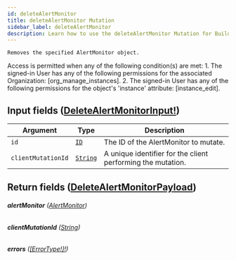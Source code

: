 ```yaml
---
id: deleteAlertMonitor
title: deleteAlertMonitor Mutation
sidebar_label: deleteAlertMonitor
description: Learn how to use the deleteAlertMonitor Mutation for Builder's API.
---
```


    Removes the specified AlertMonitor object.

Access is permitted when any of the following condition(s) are met: 1. The signed-in User has any of the following permissions for the associated Organization: [org_manage_instances]. 2. The signed-in User has any of the following permissions for the object's 'instance' attribute: [instance_edit].

## Input fields ([DeleteAlertMonitorInput!](/composer/builder/api/schema/input_object/DeleteAlertMonitorInput.mdx))

| Argument           | Type                                     | Description                                                 |
| ------------------ | ---------------------------------------- | ----------------------------------------------------------- |
| `id`               | [`ID`](/composer/builder/api/schema/scalar/ID.mdx)         | The ID of the AlertMonitor to mutate.                       |
| `clientMutationId` | [`String`](/composer/builder/api/schema/scalar/String.mdx) | A unique identifier for the client performing the mutation. |

## Return fields ([DeleteAlertMonitorPayload](/composer/builder/api/schema/object/DeleteAlertMonitorPayload.mdx))

###### <b>alertMonitor</b> ([AlertMonitor](/composer/builder/api/schema/object/AlertMonitor.mdx))

###### <b>clientMutationId</b> ([String](/composer/builder/api/schema/scalar/String.mdx))

###### <b>errors</b> ([[ErrorType!]!](/composer/builder/api/schema/object/ErrorType.mdx))
